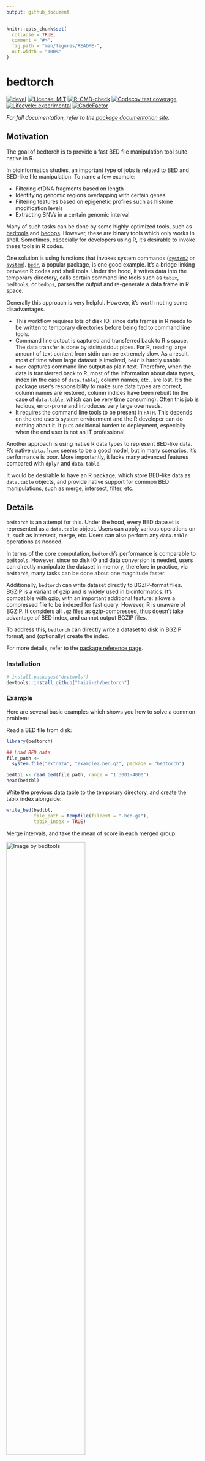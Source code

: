 ```yaml
---
output: github_document
---
```


<!-- README.md is generated from README.Rmd. Please edit that file -->

```r
knitr::opts_chunk$set(
  collapse = TRUE,
  comment = "#>",
  fig.path = "man/figures/README-",
  out.width = "100%"
)
```

# bedtorch

<!-- badges: start -->

[![devel](https://img.shields.io/badge/devel%20version-0.1.6-blue.svg)](https://github.com/haizi-zh/bedtorch) [![License: MIT](https://img.shields.io/badge/license-MIT-blue.svg)](https://cran.r-project.org/web/licenses/MIT) [![R-CMD-check](https://github.com/haizi-zh/bedtorch/workflows/R-CMD-check/badge.svg)](https://github.com/haizi-zh/bedtorch/actions) [![Codecov test coverage](https://codecov.io/gh/haizi-zh/bedtorch/branch/main/graph/badge.svg)](https://github.com/haizi-zh/bedtorch/actions) [![Lifecycle: experimental](https://img.shields.io/badge/lifecycle-experimental-orange.svg)](https://lifecycle.r-lib.org/articles/stages.html#experimental) [![CodeFactor](https://www.codefactor.io/repository/github/haizi-zh/bedtorch/badge)](https://www.codefactor.io/repository/github/haizi-zh/bedtorch)

<!-- badges: end -->

*For full documentation, refer to the [package documentation site](https://haizi-zh.github.io/bedtorch/).*

## Motivation

The goal of bedtorch is to provide a fast BED file manipulation tool suite native in R.

In bioinformatics studies, an important type of jobs is related to BED and BED-like file manipulation. To name a few example:

-   Filtering cfDNA fragments based on length
-   Identifying genomic regions overlapping with certain genes
-   Filtering features based on epigenetic profiles such as histone modification levels
-   Extracting SNVs in a certain genomic interval

Many of such tasks can be done by some highly-optimized tools, such as [bedtools](https://bedtools.readthedocs.io/en/latest/) and [bedops](https://bedops.readthedocs.io/en/latest/). However, these are binary tools which only works in shell. Sometimes, especially for developers using R, it's desirable to invoke these tools in R codes.

One solution is using functions that invokes system commands ([`system2`](https://www.rdocumentation.org/packages/base/versions/3.6.2/topics/system2) or [`system`](https://www.rdocumentation.org/packages/base/versions/3.6.2/topics/system)). [`bedr`](https://cran.r-project.org/web/packages/bedr/vignettes/Using-bedr.html), a popular package, is one good example. It's a bridge linking between R codes and shell tools. Under the hood, it writes data into the temporary directory, calls certain command line tools such as `tabix`, `bedtools`, or `bedops`, parses the output and re-generate a data frame in R space.

Generally this approach is very helpful. However, it's worth noting some disadvantages.

-   This workflow requires lots of disk IO, since data frames in R needs to be written to temporary directories before being fed to command line tools.
-   Command line output is captured and transferred back to R s space. The data transfer is done by stdin/stdout pipes. For R, reading large amount of text content from stdin can be extremely slow. As a result, most of time when large dataset is involved, `bedr` is hardly usable.
-   `bedr` captures command line output as plain text. Therefore, when the data is transferred back to R, most of the information about data types, index (in the case of `data.table`), column names, etc., are lost. It's the package user's responsibility to make sure data types are correct, column names are restored, column indices have been rebuilt (in the case of `data.table`, which can be very time consuming). Often this job is tedious, error-prone and introduces very large overheads.
-   It requires the command line tools to be present in `PATH`. This depends on the end user's system environment and the R developer can do nothing about it. It puts additional burden to deployment, especially when the end user is not an IT professional.

Another approach is using native R data types to represent BED-like data. R's native `data.frame` seems to be a good model, but in many scenarios, it's performance is poor. More importantly, it lacks many advanced features compared with `dplyr` and `data.table`.

It would be desirable to have an R package, which store BED-like data as `data.table` objects, and provide native support for common BED manipulations, such as merge, intersect, filter, etc.

## Details

`bedtorch` is an attempt for this. Under the hood, every BED dataset is represented as a `data.table` object. Users can apply various operations on it, such as intersect, merge, etc. Users can also perform any `data.table` operations as needed.

In terms of the core computation, `bedtorch`'s performance is comparable to `bedtools`. However, since no disk IO and data conversion is needed, users can directly manipulate the dataset in memory, therefore in practice, via `bedtorch`, many tasks can be done about one magnitude faster.

Additionally, `bedtorch` can write dataset directly to BGZIP-format files. [BGZIP](http://www.htslib.org/doc/bgzip.html) is a variant of gzip and is widely used in bioinformatics. It's compatible with gzip, with an important additional feature: allows a compressed file to be indexed for fast query. However, R is unaware of BGZIP. It considers all `.gz` files as gzip-compressed, thus doesn't take advantage of BED index, and cannot output BGZIP files.

To address this, `bedtorch` can directly write a dataset to disk in BGZIP format, and (optionally) create the index.

For more details, refer to the [package reference page](https://haizi-zh.github.io/bedtorch/reference/index.html).

### Installation

```r
# install.packages("devtools")
devtools::install_github("haizi-zh/bedtorch")
```

### Example

Here are several basic examples which shows you how to solve a common problem:

Read a BED file from disk:

```r
library(bedtorch)

## Load BED data
file_path <-
  system.file("extdata", "example2.bed.gz", package = "bedtorch")

bedtbl <- read_bed(file_path, range = "1:3001-4000")
head(bedtbl)
```

Write the previous data table to the temporary directory, and create the tabix index alongside:

```r
write_bed(bedtbl,
          file_path = tempfile(fileext = ".bed.gz"),
          tabix_index = TRUE)
```

Merge intervals, and take the mean of score in each merged group:

[<img src="https://bedtools.readthedocs.io/en/latest/_images/merge-glyph.png" alt="Image by bedtools" width="64%"/>](https://bedtools.readthedocs.io/en/latest/)

*Image by [bedtools](https://bedtools.readthedocs.io/en/latest/)*

```r
operation = list(mean_score = function(x) mean(x$score1))
merged <- merge_bed(bedtbl, operation = operation)
head(merged)
```

Find intersections between two datasets:

[<img src="https://bedtools.readthedocs.io/en/latest/_images/intersect-glyph.png" alt="Image by bedtools" width="64%"/>](https://bedtools.readthedocs.io/en/latest/)

*Image by [bedtools](https://bedtools.readthedocs.io/en/latest/)*

```r
file_path1 <- system.file("extdata", "example_merge.bed", package = "bedtorch")
file_path2 <- system.file("extdata", "example_intersect_y.bed", package = "bedtorch")

tbl_x <- read_bed(file_path1)
tbl_y <- read_bed(file_path2)
head(intersect_bed(tbl_x, tbl_y))
```

Shuffle a BED data table across the genome:

[<img src="https://bedtools.readthedocs.io/en/latest/_images/shuffle-glyph.png" alt="Image by bedtools" width="64%"/>](https://bedtools.readthedocs.io/en/latest/)

*Image by [bedtools](https://bedtools.readthedocs.io/en/latest/)*

```r
head(shuffle_bed(tbl_x))
```

Calculate Jaccard statistics between the two BED data tables:

[<img src="https://bedtools.readthedocs.io/en/latest/_images/jaccard-glyph.png" alt="Image by bedtools" width="64%"/>](https://bedtools.readthedocs.io/en/latest/)

*Image by [bedtools](https://bedtools.readthedocs.io/en/latest/)*

```r
head(jaccard_bed(tbl_x, tbl_y))
```

### Performance

The following is the result of a simple benchmark for three common BED manipulations: merge, intersect and map.

Benchmark platform information:

-   OS: macOS Big Sur 11.1
-   CPU: 2.7 GHz Quad-Core Intel Core i7
-   Memory: 16 GB LPDDR3

<img src="https://raw.githubusercontent.com/haizi-zh/bedtorch/main/data-raw/benchmark.png" width="64%/"/>

From the benchmark result, we can see that for all three tasks, `bedtorch` uses much less time than `bedtools`.

Note: this does not mean `bedtools` is indeed slower than `bedtorch` at performing the actual computation. Don't forget `bedtools` requires large amount of disk IO, while `bedtorch` does not.

## See also

Many features are inspired by bedtools. Thus, it's helpful to get familiar with bedtool's documentation: <https://bedtools.readthedocs.io/en/latest/index.html>
